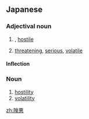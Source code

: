 ==Japanese==
{{ja-kanjitab|けん|あく|yomi=o}}

===Adjectival noun===
{{ja-adj|infl=na|けんあく|kyu=險惡}}

# {{l|en|sharp|id=offensive, critical, or acrimonious}} {{gloss|offensive, critical, or acrimonious}}, [[hostile]]
# [[threatening]], [[serious]], [[volatile]]

====Inflection====
{{ja-na|けんあく}}

===Noun===
{{ja-noun|けんあく|kyu=險惡}}

# [[hostility]]
# [[volatility]]

[[zh:険悪]]